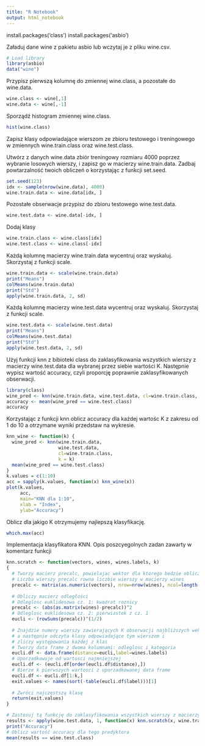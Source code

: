 ```yaml
---
title: "R Notebook"
output: html_notebook
---
```


install.packages('class')
install.packages('asbio')

Załaduj dane wine z pakietu asbio lub wczytaj je z pliku wine.csv.
```r
# Load library
library(asbio)
data("wine")
```
Przypisz pierwszą kolumnę do zmiennej wine.class, a pozostałe do wine.data.
```r
wine.class <- wine[,1]
wine.data <- wine[,-1]
```
Sporządź histogram zmiennej wine.class.
```r
hist(wine.class)
```
Zapisz klasy odpowiadające wierszom ze zbioru testowego i treningowego w zmiennych wine.train.class
oraz wine.test.class.

Utwórz z danych wine.data zbiór treningowy rozmiaru 4000 poprzez wybranie losowych wierszy, i
zapisz go w macierzy wine.train.data. Zadbaj powtarzalność twoich obliczeń o korzystając z funkcji
set.seed.
```r
set.seed(123)
idx <- sample(nrow(wine.data), 4000)
wine.train.data <- wine.data[idx, ]
```

Pozostałe obserwacje przypisz do zbioru testowego wine.test.data.
```r
wine.test.data <- wine.data[-idx, ]
```

Dodaj klasy
```r
wine.train.class <- wine.class[idx]
wine.test.class <- wine.class[-idx]
```

Każdą kolumnę macierzy wine.train.data wycentruj oraz wyskaluj. Skorzystaj z funkcji scale.
```r
wine.train.data <- scale(wine.train.data)
print("Means")
colMeans(wine.train.data)
print("Std")
apply(wine.train.data, 2, sd)
```

Każdą kolumnę macierzy wine.test.data wycentruj oraz wyskaluj. Skorzystaj z funkcji scale.
```r
wine.test.data <- scale(wine.test.data)
print("Means")
colMeans(wine.test.data)
print("Std")
apply(wine.test.data, 2, sd)
```

Użyj funkcji knn z bibioteki class do zaklasyfikowania wszystkich wierszy z macierzy wine.test.data
dla wybranej przez siebie wartości K. Następnie wypisz wartość accuracy, czyli proporcję poprawnie
zaklasyfikowanych obserwacji.
```r
library(class)
wine_pred <- knn(wine.train.data, wine.test.data, cl=wine.train.class, k = 7)
accuracy <- mean(wine_pred == wine.test.class)
accuracy
```
Korzystając z funkcji knn oblicz accuracy dla każdej wartośc K z zakresu od 1 do 10 a otrzymane
wyniki przedstaw na wykresie.
```r
knn_wine <- function(k) {
  wine_pred <- knn(wine.train.data,
                   wine.test.data,
                   cl=wine.train.class,
                   k = k)
  mean(wine_pred == wine.test.class)
}
k.values = c(1:10)
acc = sapply(k.values, function(x) knn_wine(x))
plot(k.values,
     acc,
     main="KNN dla 1:10",
     xlab = "Index",
     ylab="Accuracy")
```
Oblicz dla jakigo K otrzymujemy najlepszą klasyfikację.
```r
which.max(acc)
```

Implementacja klasyfikatora KNN.
Opis poszcyegolnych zadan zawarty w komentarz funkcji

```r
knn.scratch <- function(vectors, wines, wines.labels, k)
{
  # Tworzy macierz precalc, powielajac wektor dla ktorego bedzie obliczana odleglosc
  # Liczba wierszy precalc rowna liczbie wierszy w macierzy wines
  precalc <- matrix(as.numeric(vectors), nrow=nrow(wines), ncol=length(vectors), byrow=T)
  
  # Obliczy macierz odległości
  # Odleglosc euklidesowa cz. 1: kwadrat roznicy
  precalc <- (abs(as.matrix(wines)-precalc))^2
  # Odleglosc euklidesowa cz. 2: pierwiastek z cz. 1
  eucli <- (rowSums(precalc))^(1/2)
  
  # Znajdzie numery wierszy zawierających K obserwacji najbliższych wektorowi x,
  # a następnie odczyta klasy odpowiadające tym wierszom i
  # zliczy występowania każdej z klas
  # Tworzy data frame z dwoma kolumnami: odleglosc i kategoria
  eucli.df <- data.frame(distance=eucli,label=wines.labels)
  # Uporzadkowuje od wartosci najmniejszej
  eucli.df <- (eucli.df[order(eucli.df$distance),])
  # Bierze k pierwszych wartosci z uporzadkowanej data frame
  eucli.df <- eucli.df[1:k,]
  exit.values <- names(sort(-table(eucli.df$label)))[1]
  
  # Zwróci najczęstszą klasę
  return(exit.values)
}
```

```r
# Zastosuj tą funkcję do zaklasyfikowania wszystkich wierszy z macierzy wine.test.data
results <- apply(wine.test.data, 1, function(x) knn.scratch(x, wine.train.data, wine.train.class, k=1))
print("Accuracy")
# Oblicz wartość accuracy dla tego predyktora
mean(results == wine.test.class)

```
